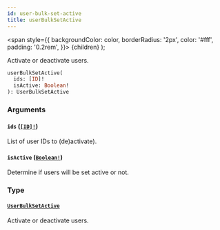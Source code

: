```yaml
---
id: user-bulk-set-active
title: userBulkSetActive
---
```


<span
style={{
      backgroundColor: color,
      borderRadius: '2px',
      color: '#fff',
      padding: '0.2rem',
    }}>
{children}
</span>
);

Activate or deactivate users.

```graphql
userBulkSetActive(
  ids: [ID]!
  isActive: Boolean!
): UserBulkSetActive

```

### Arguments

#### `ids` ([`[ID]!`](/api-reference/scalars/id.mdx))

List of user IDs to (de)activate).

#### `isActive` ([`Boolean!`](/api-reference/scalars/boolean.mdx))

Determine if users will be set active or not.

### Type

#### [`UserBulkSetActive`](/api-reference/objects/user-bulk-set-active.mdx)

Activate or deactivate users.
